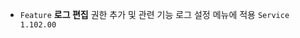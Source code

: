 
- <code class="Feature">Feature</code> <b>로그 편집</b> 권한 추가 및 관련 기능 <span class="uitext">로그 설정</span> 메뉴에 적용 <code class='changelog-service'>Service 1.102.00​</code>

